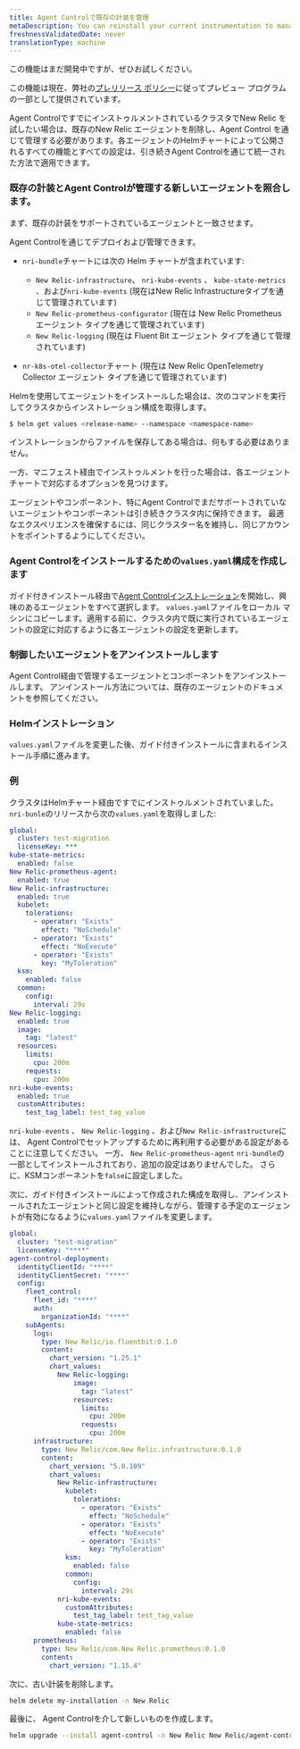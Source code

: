 ```yaml
---
title: Agent Controlで既存の計装を管理
metaDescription: You can reinstall your current instrumentation to manage it through Agent Control
freshnessValidatedDate: never
translationType: machine
---
```


<Callout title="プレビュー">
  この機能はまだ開発中ですが、ぜひお試しください。

  この機能は現在、弊社の[プレリリース ポリシー](/docs/licenses/license-information/referenced-policies/new-relic-pre-release-policy)に従ってプレビュー プログラムの一部として提供されています。
</Callout>

Agent ControlですでにインストゥルメントされているクラスタでNew Relic を試したい場合は、既存のNew Relic エージェントを削除し、Agent Control を通じて管理する必要があります。各エージェントのHelmチャートによって公開されるすべての機能とすべての設定は、引き続きAgent Controlを通じて統一された方法で適用できます。

### 既存の計装とAgent Controlが管理する新しいエージェントを照合します。

まず、既存の計装をサポートされているエージェントと一致させます。

Agent Controlを通じてデプロイおよび管理できます。

* `nri-bundle`チャートには次の Helm チャートが含まれています:

  * `New Relic-infrastructure`、 `nri-kube-events` 、 `kube-state-metrics` 、および`nri-kube-events` (現在はNew Relic Infrastructureタイプを通じて管理されています)
  * `New Relic-prometheus-configurator` (現在は New Relic Prometheus エージェント タイプを通じて管理されています)
  * `New Relic-logging` (現在は Fluent Bit エージェント タイプを通じて管理されています)

* `nr-k8s-otel-collector`チャート (現在は New Relic OpenTelemetry Collector エージェント タイプを通じて管理されています)

Helmを使用してエージェントをインストールした場合は、次のコマンドを実行してクラスタからインストレーション構成を取得します。

```sh
$ helm get values <release-name> --namespace <namespace-name>
```

インストレーションからファイルを保存してある場合は、何もする必要はありません。

一方、マニフェスト経由でインストゥルメントを行った場合は、各エージェント チャートで対応するオプションを見つけます。

<Callout title="ヒント">
  エージェントやコンポーネント、特にAgent Controlでまだサポートされていないエージェントやコンポーネントは引き続きクラスタ内に保持できます。 最適なエクスペリエンスを確保するには、同じクラスター名を維持し、同じアカウントをポイントするようにしてください。
</Callout>

### Agent Controlをインストールするための`values.yaml`構成を作成します

ガイド付きインストール経由で[Agent Controlインストレーション](/docs/new-relic-control/agent-control/setup/)を開始し、興味のあるエージェントをすべて選択します。 `values.yaml`ファイルをローカル マシンにコピーします。適用する前に、クラスタ内で既に実行されているエージェントの設定に対応するように各エージェントの設定を更新します。

### 制御したいエージェントをアンインストールします

Agent Control経由で管理するエージェントとコンポーネントをアンインストールします。 アンインストール方法については、既存のエージェントのドキュメントを参照してください。

### Helmインストレーション

`values.yaml`ファイルを変更した後、ガイド付きインストールに含まれるインストール手順に進みます。

### 例

クラスタはHelmチャート経由ですでにインストゥルメントされていました。 `nri-bunle`のリリースから次の`values.yaml`を取得しました:

```yaml
global:
  cluster: test-migration
  licenseKey: ***
kube-state-metrics:
  enabled: false
New Relic-prometheus-agent:
  enabled: true
New Relic-infrastructure:
  enabled: true
  kubelet:
    tolerations:
      - operator: "Exists"
        effect: "NoSchedule"
      - operator: "Exists"
        effect: "NoExecute"
      - operator: "Exists"
        key: "MyToleration"
  ksm:
    enabled: false
  common:
    config:
      interval: 29s
New Relic-logging:
  enabled: true
  image:
    tag: "latest"
  resources:
    limits:
      cpu: 200m
    requests:
      cpu: 200m
nri-kube-events:
  enabled: true
  customAttributes: 
    test_tag_label: test_tag_value
```

`nri-kube-events` 、 `New Relic-logging` 、および`New Relic-infrastructure`には、 Agent Controlでセットアップするために再利用する必要がある設定があることに注意してください。 一方、 `New Relic-prometheus-agent` `nri-bundle`の一部としてインストールされており、追加の設定はありませんでした。 さらに、KSMコンポーネントを`false`に設定しました。

次に、ガイド付きインストールによって作成された構成を取得し、アンインストールされたエージェントと同じ設定を維持しながら、管理する予定のエージェントが有効になるように`values.yaml`ファイルを変更します。

```yaml
global:
  cluster: "test-migration"
  licenseKey: "****"
agent-control-deployment:
  identityClientId: "****"
  identityClientSecret: "****"
  config:
    fleet_control:
      fleet_id: "****"
      auth:
        organizationId: "****"
    subAgents:
      logs:
        type: New Relic/io.fluentbit:0.1.0
        content:
          chart_version: "1.25.1"
          chart_values:
            New Relic-logging:
                image:
                  tag: "latest"
                resources:
                  limits:
                    cpu: 200m
                  requests:
                    cpu: 200m
      infrastructure:
        type: New Relic/com.New Relic.infrastructure:0.1.0
        content:
          chart_version: "5.0.109"
          chart_values:
            New Relic-infrastructure:
              kubelet:
                tolerations:
                  - operator: "Exists"
                    effect: "NoSchedule"
                  - operator: "Exists"
                    effect: "NoExecute"
                  - operator: "Exists"
                    key: "MyToleration"
              ksm:
                enabled: false
              common:
                config:
                  interval: 29s
            nri-kube-events:
              customAttributes: 
                test_tag_label: test_tag_value
            kube-state-metrics:
              enabled: false
      prometheus:
        type: New Relic/com.New Relic.prometheus:0.1.0
        content:
          chart_version: "1.15.4"
```

次に、古い計装を削除します。

```sh
helm delete my-installation -n New Relic
```

最後に、 Agent Controlを介して新しいものを作成します。

```sh
helm upgrade --install agent-control -n New Relic New Relic/agent-control --create-namespace --values my_migrated_values.yaml
```